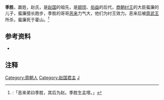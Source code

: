 '''季胜'''，嬴姓，赵氏，是[[赵国|赵国]]的祖先，是[[颛顼|颛顼]]、[[伯益|伯益]]的后代，[[商朝|商朝]][[纣王|纣王]]的大臣蜚廉的儿子，蜚廉擅长跑步，季胜的哥哥[[恶来|恶来]]力气大，他们为纣王效力。恶来后被[[周武王|周武王]]所杀，蜚廉死于霍山。<ref>{{Wikisource history|史記|043|趙世家}}:「恶来弟曰季胜，其后为赵。季胜生孟增。」</ref>

{{start box}}
{{s-before|[[蜚廉|蜚廉]]}}
{{s-title|[[趙氏|趙氏先祖]]}}
{{s-after|[[孟增|孟增]]}}
{{end box}}

==参考资料==
*{{Wikisource history|史記|043|趙世家}}

==注释==
{{Reflist}}

[[Category:周朝人|Category:周朝人]]
[[Category:赵国君主|Category:赵国君主]]
[[Category:东夷人|J]]